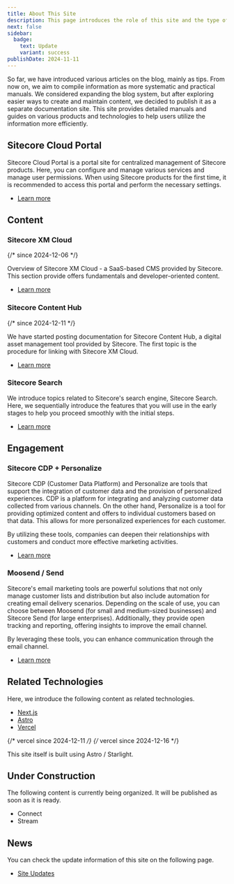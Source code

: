 ```yaml
---
title: About This Site
description: This page introduces the role of this site and the type of information it provides.
next: false
sidebar:
  badge:
    text: Update
    variant: success
publishDate: 2024-11-11
---
```



So far, we have introduced various articles on the blog, mainly as tips. From now on, we aim to compile information as more systematic and practical manuals. We considered expanding the blog system, but after exploring easier ways to create and maintain content, we decided to publish it as a separate documentation site. This site provides detailed manuals and guides on various products and technologies to help users utilize the information more efficiently.

## Sitecore Cloud Portal

Sitecore Cloud Portal is a portal site for centralized management of Sitecore products. Here, you can configure and manage various services and manage user permissions. When using Sitecore products for the first time, it is recommended to access this portal and perform the necessary settings.

- [Learn more](/en/cloud-portal/overview/)

## Content

### Sitecore XM Cloud <Badge text="新着" variant="note" />

{/* since 2024-12-06 */}

Overview of Sitecore XM Cloud - a SaaS-based CMS provided by Sitecore. This section provide offers fundamentals and developer-oriented content.

- [Learn more](/en/xmc/overview/)

### Sitecore Content Hub <Badge text="New" variant="note" />

{/* since 2024-12-11 */}

We have started posting documentation for Sitecore Content Hub, a digital asset management tool provided by Sitecore. The first topic is the procedure for linking with Sitecore XM Cloud.

- [Learn more](/en/ch/connect-for-content-hub/)

### Sitecore Search

We introduce topics related to Sitecore's search engine, Sitecore Search. Here, we sequentially introduce the features that you will use in the early stages to help you proceed smoothly with the initial steps.

- [Learn more](/en/search/overview/)

## Engagement

### Sitecore CDP + Personalize

Sitecore CDP (Customer Data Platform) and Personalize are tools that support the integration of customer data and the provision of personalized experiences. CDP is a platform for integrating and analyzing customer data collected from various channels. On the other hand, Personalize is a tool for providing optimized content and offers to individual customers based on that data. This allows for more personalized experiences for each customer.

By utilizing these tools, companies can deepen their relationships with customers and conduct more effective marketing activities.

- [Learn more](/en/cdp-personalize/overview/)

### Moosend / Send

Sitecore's email marketing tools are powerful solutions that not only manage customer lists and distribution but also include automation for creating email delivery scenarios. Depending on the scale of use, you can choose between Moosend (for small and medium-sized businesses) and Sitecore Send (for large enterprises). Additionally, they provide open tracking and reporting, offering insights to improve the email channel.

By leveraging these tools, you can enhance communication through the email channel.

- [Learn more](/en/send/overview/)

## Related Technologies <Badge text="Update" variant="note" />

Here, we introduce the following content as related technologies.

- [Next.js](/en/nextjs/overview/) <Badge text="New" variant="note" />
- [Astro](/en/astro/starlight/)
- [Vercel](/en/vercel/overview/) <Badge text="New" variant="note" />

{/* vercel since 2024-12-11 */}
{/* vercel since 2024-12-16 */}

This site itself is built using Astro / Starlight.

## Under Construction

The following content is currently being organized. It will be published as soon as it is ready.

- Connect
- Stream

## News

You can check the update information of this site on the following page.

- [Site Updates](/update/)

